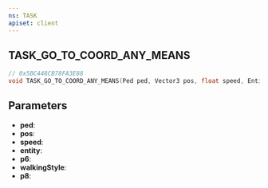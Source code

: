 ```yaml
---
ns: TASK
apiset: client
---
```

## TASK_GO_TO_COORD_ANY_MEANS

```c
// 0x5BC448CB78FA3E88
void TASK_GO_TO_COORD_ANY_MEANS(Ped ped, Vector3 pos, float speed, Entity entity, BOOL p6, int walkingStyle, float p8);
```


## Parameters
* **ped**:
* **pos**:
* **speed**:
* **entity**:
* **p6**:
* **walkingStyle**:
* **p8**:
